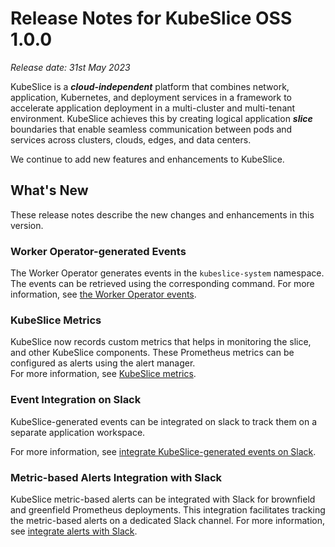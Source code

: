 # Release Notes for KubeSlice OSS 1.0.0

*Release date: 31st May 2023*

KubeSlice is a ***cloud-independent*** platform that combines network, application, Kubernetes, and deployment services 
in a framework to accelerate application deployment in a multi-cluster and multi-tenant environment. KubeSlice achieves this 
by creating logical application ***slice*** boundaries that enable seamless communication between pods and services across 
clusters, clouds, edges, and data centers.

We continue to add new features and enhancements to KubeSlice. 

## What's New
These release notes describe the new changes and enhancements in this version.

### Worker Operator-generated Events
The Worker Operator generates events in the `kubeslice-system` namespace. The events can 
be retrieved using the corresponding command.
For more information, see [the Worker Operator events](/versioned_docs/version-1.0.0/install-kubeslice/yaml/events/yaml-events-worker-events.mdx).

### KubeSlice Metrics 
KubeSlice now records custom metrics that helps in monitoring the slice, and other KubeSlice 
components. These Prometheus metrics can be configured as alerts using the alert manager.   
For more information, see [KubeSlice metrics](/versioned_docs/version-1.0.0/install-kubeslice/yaml/metrics/yaml-metrics-controller-metrics.mdx).

### Event Integration on Slack 
KubeSlice-generated events can be integrated on slack to track them on a separate application workspace.

For more information, see [integrate KubeSlice-generated events on Slack](/versioned_docs/version-1.0.0/add-ons/add-ons-slack-events.mdx).

### Metric-based Alerts Integration with Slack
KubeSlice metric-based alerts can be integrated with Slack for brownfield and greenfield Prometheus deployments. 
This integration facilitates tracking the metric-based alerts on a dedicated Slack channel. 
For more information, see [integrate alerts with Slack](/versioned_docs/version-1.0.0/add-ons/add-ons-slack-metrics.mdx).